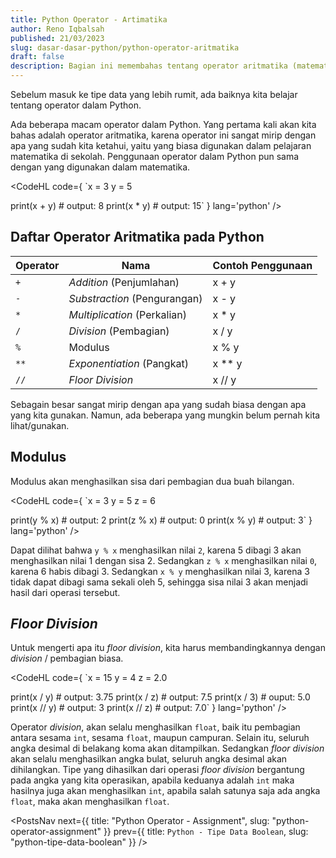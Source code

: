 ```yaml
---
title: Python Operator - Artimatika
author: Reno Iqbalsah
published: 21/03/2023
slug: dasar-dasar-python/python-operator-aritmatika
draft: false
description: Bagian ini memembahas tentang operator aritmatika (matematika) dalam bahasa pemrograman Python
---
```


Sebelum masuk ke tipe data yang lebih rumit, ada baiknya kita belajar tentang operator dalam Python.

Ada beberapa macam operator dalam Python. Yang pertama kali akan kita bahas adalah operator aritmatika, karena operator ini sangat
mirip dengan apa yang sudah kita ketahui, yaitu yang biasa digunakan dalam pelajaran matematika di sekolah. Penggunaan operator dalam Python pun sama dengan yang digunakan dalam matematika.

<CodeHL
code={
`x = 3
y = 5

print(x + y) # output: 8
print(x * y) # output: 15`
}
lang='python'
/>

## Daftar Operator Aritmatika pada Python

|Operator|Nama|Contoh Penggunaan|
|---|---|---|
|`+`|_Addition_ (Penjumlahan)| x + y|
|`-`|_Substraction_ (Pengurangan)|x - y|
|`*`|_Multiplication_ (Perkalian)|x * y|
|`/`|_Division_ (Pembagian)|x / y|
|`%`|Modulus|x % y|
|`**`|_Exponentiation_ (Pangkat)|x ** y|
|`//`|_Floor Division_|x // y|

Sebagain besar sangat mirip dengan apa yang sudah biasa dengan apa yang kita gunakan. Namun, ada beberapa yang mungkin belum pernah
kita lihat/gunakan.

## Modulus
Modulus akan menghasilkan sisa dari pembagian dua buah bilangan. 

<CodeHL
code={
`x = 3
y = 5
z = 6

print(y % x) # output: 2
print(z % x) # output: 0
print(x % y) # output: 3`
}
lang='python'
/>

Dapat dilihat bahwa `y % x` menghasilkan nilai `2`, karena 5 dibagi 3 akan menghasilkan nilai 1 dengan sisa 2. Sedangkan 
`z % x` menghasilkan nilai `0`, karena 6 habis dibagi 3. Sedangkan `x % y` menghasilkan nilai 3, karena 3 tidak dapat dibagi
sama sekali oleh 5, sehingga sisa nilai 3 akan menjadi hasil dari operasi tersebut.

## _Floor Division_

Untuk mengerti apa itu _floor division_, kita harus membandingkannya dengan _division_ / pembagian biasa.

<CodeHL
code={
`x = 15
y = 4
z = 2.0

print(x / y) # output: 3.75
print(x / z) # output: 7.5
print(x / 3) # ouput: 5.0
print(x // y) # output: 3
print(x // z) # output: 7.0`
}
lang='python'
/>

Operator _division_, akan selalu menghasilkan `float`, baik itu pembagian antara sesama `int`, sesama `float`, maupun campuran. Selain itu, seluruh angka desimal di belakang
koma akan ditampilkan. Sedangkan _floor division_ akan selalu menghasilkan angka bulat, seluruh angka desimal akan dihilangkan. Tipe yang dihasilkan dari operasi _floor division_
bergantung pada angka yang kita operasikan, apabila keduanya adalah `int` maka hasilnya juga akan menghasilkan `int`, apabila salah satunya saja ada angka `float`, maka akan 
menghasilkan `float`.

<PostsNav
  next={{
    title: "Python Operator - Assignment",
    slug: "python-operator-assignment"
  }}
  prev={{
    title: `Python - Tipe Data Boolean`,
    slug: "python-tipe-data-boolean"
  }}
/>